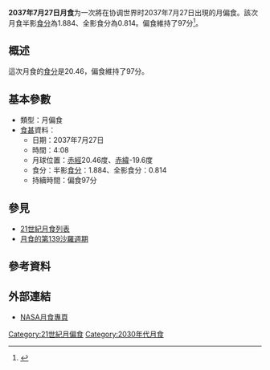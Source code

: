 {{future}}
{{Infobox lunar eclipse
| date        = 2037年7月27日
| time        = 4:08
| nature     = 月偏食
| saros       = 139
| gamma           = -0.558
| magnitude      = 半影食分：1.884<br/>全影食分：0.814
| par_duration   = 97分
| tot_duration    = 
| chart               = <!-- 檔案不存在 Lunar eclipse chart close-2037Jul.png -->
}}
'''2037年7月27日月食'''为一次將在协调世界时2037年7月27日出現的月偏食。該次月食半影[[食分|食分]]為1.884、全影食分為0.814。偏食維持了97分<ref name="nasa_catalog_list">{{cite web|url=http://sunearth.gsfc.nasa.gov/eclipse/LEcat/LE2001-2100.html|title=Lunar Eclipses: 2001 to 2100|language=en|publisher=[[NASA|NASA]]|archiveurl=https://web.archive.org/web/19990202141830/http://sunearth.gsfc.nasa.gov/eclipse/LEcat/LE2001-2100.html|archivedate=1999-02-02|deadurl=yes|accessdate=2016-09-10}}</ref>。

== 概述 ==
這次月食的[[食分|食分]]是20.46，偏食維持了97分。

== 基本參數 ==
{{NoteUTC}}
* 類型：月偏食
*[[食甚|食甚]]資料：
** 日期：2037年7月27日
** 時間：4:08
** 月球位置：[[赤經|赤經]]20.46度、[[赤緯|赤緯]]-19.6度
** 食分：半影[[食分|食分]]：1.884、全影食分：0.814
** 持續時間：偏食97分
== 參見 ==
{{portal box|天文學}}
* [[21世紀月食列表|21世紀月食列表]]
* [[月食的第139沙羅週期|月食的第139沙羅週期]]

== 參考資料 ==
{{reflist}}

== 外部連結 ==
* [http://eclipse.gsfc.nasa.gov/lunar.html NASA月食專頁]{{Wayback|url=http://eclipse.gsfc.nasa.gov/lunar.html |date=20181231235927 }}{{en icon}}
{{Lunar-eclipse-stub}}
{{月食}}

[[Category:21世紀月偏食|Category:21世紀月偏食]]
[[Category:2030年代月食|Category:2030年代月食]]